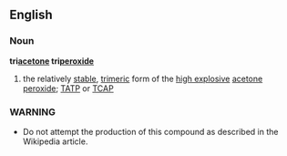 ==English==
===Noun===
{{wikipediapar|acetone peroxide}}
'''tri[[acetone]] tri[[peroxide]]'''
#{{chemistry}} the relatively [[stable]], [[trimer]]ic form of the [[high explosive]] [[acetone peroxide]]; [[TATP]] or [[TCAP]]
===WARNING===
*Do not attempt the production of this compound as described in the Wikipedia article.
